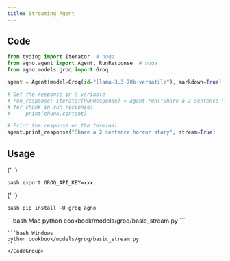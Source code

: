 ```yaml
---
title: Streaming Agent
---
```


## Code

```python cookbook/models/groq/basic_stream.py
from typing import Iterator  # noqa
from agno.agent import Agent, RunResponse  # noqa
from agno.models.groq import Groq

agent = Agent(model=Groq(id="llama-3.3-70b-versatile"), markdown=True)

# Get the response in a variable
# run_response: Iterator[RunResponse] = agent.run("Share a 2 sentence horror story", stream=True)
# for chunk in run_response:
#     print(chunk.content)

# Print the response on the terminal
agent.print_response("Share a 2 sentence horror story", stream=True)
```

## Usage

<Steps>
  <Snippet file="create-venv-step.mdx" />

{' '}

<Step title="Set your API key">```bash export GROQ_API_KEY=xxx ```</Step>

{' '}

<Step title="Install libraries">```bash pip install -U groq agno ```</Step>

  <Step title="Run Agent">
    <CodeGroup>
    ```bash Mac
    python cookbook/models/groq/basic_stream.py
    ```

    ```bash Windows
    python cookbook/models/groq/basic_stream.py
    ```
    </CodeGroup>

  </Step>
</Steps>
